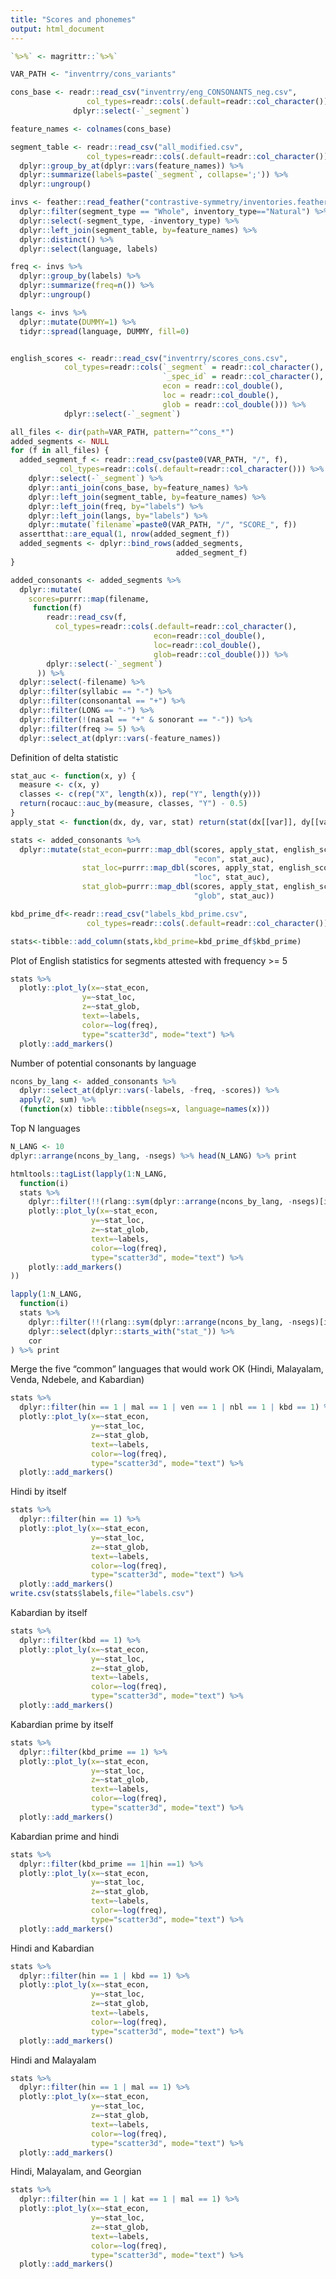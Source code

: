 ```yaml
---
title: "Scores and phonemes"
output: html_document
---
```


```r
`%>%` <- magrittr::`%>%`
```

```r
VAR_PATH <- "inventrry/cons_variants"

cons_base <- readr::read_csv("inventrry/eng_CONSONANTS_neg.csv",
                 col_types=readr::cols(.default=readr::col_character())) %>% 
              dplyr::select(-`_segment`)

feature_names <- colnames(cons_base)

segment_table <- readr::read_csv("all_modified.csv",
                 col_types=readr::cols(.default=readr::col_character())) %>%
  dplyr::group_by_at(dplyr::vars(feature_names)) %>%
  dplyr::summarize(labels=paste(`_segment`, collapse=';')) %>%
  dplyr::ungroup()

invs <- feather::read_feather("contrastive-symmetry/inventories.feather") %>%
  dplyr::filter(segment_type == "Whole", inventory_type=="Natural") %>%
  dplyr::select(-segment_type, -inventory_type) %>%
  dplyr::left_join(segment_table, by=feature_names) %>%
  dplyr::distinct() %>%
  dplyr::select(language, labels)

freq <- invs %>%
  dplyr::group_by(labels) %>%
  dplyr::summarize(freq=n()) %>%
  dplyr::ungroup() 

langs <- invs %>%
  dplyr::mutate(DUMMY=1) %>%
  tidyr::spread(language, DUMMY, fill=0) 


english_scores <- readr::read_csv("inventrry/scores_cons.csv",
            col_types=readr::cols(`_segment` = readr::col_character(),
                                  `_spec_id` = readr::col_character(),
                                  econ = readr::col_double(),
                                  loc = readr::col_double(),
                                  glob = readr::col_double())) %>%
            dplyr::select(-`_segment`)

all_files <- dir(path=VAR_PATH, pattern="^cons_*")
added_segments <- NULL
for (f in all_files) {
  added_segment_f <- readr::read_csv(paste0(VAR_PATH, "/", f),
           col_types=readr::cols(.default=readr::col_character())) %>% 
    dplyr::select(-`_segment`) %>%
    dplyr::anti_join(cons_base, by=feature_names) %>%
    dplyr::left_join(segment_table, by=feature_names) %>%
    dplyr::left_join(freq, by="labels") %>%
    dplyr::left_join(langs, by="labels") %>%
    dplyr::mutate(`filename`=paste0(VAR_PATH, "/", "SCORE_", f))
  assertthat::are_equal(1, nrow(added_segment_f))
  added_segments <- dplyr::bind_rows(added_segments,
                                     added_segment_f)
}

```

```r
added_consonants <- added_segments %>%
  dplyr::mutate(
    scores=purrr::map(filename,
     function(f)
        readr::read_csv(f, 
          col_types=readr::cols(.default=readr::col_character(),
                                econ=readr::col_double(),
                                loc=readr::col_double(),
                                glob=readr::col_double())) %>% 
        dplyr::select(-`_segment`)
      )) %>%
  dplyr::select(-filename) %>%
  dplyr::filter(syllabic == "-") %>%
  dplyr::filter(consonantal == "+") %>%
  dplyr::filter(LONG == "-") %>% 
  dplyr::filter(!(nasal == "+" & sonorant == "-")) %>% 
  dplyr::filter(freq >= 5) %>%
  dplyr::select_at(dplyr::vars(-feature_names))
```


Definition of delta statistic

```r
stat_auc <- function(x, y) {
  measure <- c(x, y)
  classes <- c(rep("X", length(x)), rep("Y", length(y)))
  return(rocauc::auc_by(measure, classes, "Y") - 0.5)
}
apply_stat <- function(dx, dy, var, stat) return(stat(dx[[var]], dy[[var]]))
```



```r
stats <- added_consonants %>%
  dplyr::mutate(stat_econ=purrr::map_dbl(scores, apply_stat, english_scores,
                                         "econ", stat_auc),
                stat_loc=purrr::map_dbl(scores, apply_stat, english_scores,
                                         "loc", stat_auc),
                stat_glob=purrr::map_dbl(scores, apply_stat, english_scores,
                                         "glob", stat_auc))

kbd_prime_df<-readr::read_csv("labels_kbd_prime.csv",
                 col_types=readr::cols(.default=readr::col_character()))

stats<-tibble::add_column(stats,kbd_prime=kbd_prime_df$kbd_prime)

```

Plot of English statistics for segments attested with frequency >= 5

```r
stats %>%
  plotly::plot_ly(x=~stat_econ,
                y=~stat_loc,
                z=~stat_glob,
                text=~labels,
                color=~log(freq),
                type="scatter3d", mode="text") %>%
  plotly::add_markers()
```

Number of potential consonants by language

```r
ncons_by_lang <- added_consonants %>% 
  dplyr::select_at(dplyr::vars(-labels, -freq, -scores)) %>% 
  apply(2, sum) %>%
  (function(x) tibble::tibble(nsegs=x, language=names(x)))
```

Top N languages

```r
N_LANG <- 10
dplyr::arrange(ncons_by_lang, -nsegs) %>% head(N_LANG) %>% print
```

```r
htmltools::tagList(lapply(1:N_LANG,
  function(i)
  stats %>%
    dplyr::filter(!!(rlang::sym(dplyr::arrange(ncons_by_lang, -nsegs)[i,][["language"]])) == 1) %>%
    plotly::plot_ly(x=~stat_econ,
                  y=~stat_loc,
                  z=~stat_glob,
                  text=~labels,
                  color=~log(freq),
                  type="scatter3d", mode="text") %>%
    plotly::add_markers()
))
```


```r
lapply(1:N_LANG,
  function(i)
  stats %>%
    dplyr::filter(!!(rlang::sym(dplyr::arrange(ncons_by_lang, -nsegs)[i,][["language"]])) == 1) %>%
    dplyr::select(dplyr::starts_with("stat_")) %>%
    cor
) %>% print
```

Merge the five "common" languages that would work OK (Hindi, Malayalam, Venda, Ndebele, and Kabardian)

```r
stats %>%
  dplyr::filter(hin == 1 | mal == 1 | ven == 1 | nbl == 1 | kbd == 1) %>%
  plotly::plot_ly(x=~stat_econ,
                  y=~stat_loc,
                  z=~stat_glob,
                  text=~labels,
                  color=~log(freq),
                  type="scatter3d", mode="text") %>%
  plotly::add_markers()
```


Hindi by itself

```r
stats %>%
  dplyr::filter(hin == 1) %>%
  plotly::plot_ly(x=~stat_econ,
                  y=~stat_loc,
                  z=~stat_glob,
                  text=~labels,
                  color=~log(freq),
                  type="scatter3d", mode="text") %>%
  plotly::add_markers()
write.csv(stats$labels,file="labels.csv")
```

Kabardian by itself 
```r
stats %>%
  dplyr::filter(kbd == 1) %>%
  plotly::plot_ly(x=~stat_econ,
                  y=~stat_loc,
                  z=~stat_glob,
                  text=~labels,
                  color=~log(freq),
                  type="scatter3d", mode="text") %>%
  plotly::add_markers()
```
Kabardian prime by itself 
```r
stats %>%
  dplyr::filter(kbd_prime == 1) %>%
  plotly::plot_ly(x=~stat_econ,
                  y=~stat_loc,
                  z=~stat_glob,
                  text=~labels,
                  color=~log(freq),
                  type="scatter3d", mode="text") %>%
  plotly::add_markers()
```
Kabardian prime and hindi
```r
stats %>%
  dplyr::filter(kbd_prime == 1|hin ==1) %>%
  plotly::plot_ly(x=~stat_econ,
                  y=~stat_loc,
                  z=~stat_glob,
                  text=~labels,
                  color=~log(freq),
                  type="scatter3d", mode="text") %>%
  plotly::add_markers()
```



Hindi and Kabardian

```r
stats %>%
  dplyr::filter(hin == 1 | kbd == 1) %>%
  plotly::plot_ly(x=~stat_econ,
                  y=~stat_loc,
                  z=~stat_glob,
                  text=~labels,
                  color=~log(freq),
                  type="scatter3d", mode="text") %>%
  plotly::add_markers()
```





Hindi and Malayalam

```r
stats %>%
  dplyr::filter(hin == 1 | mal == 1) %>%
  plotly::plot_ly(x=~stat_econ,
                  y=~stat_loc,
                  z=~stat_glob,
                  text=~labels,
                  color=~log(freq),
                  type="scatter3d", mode="text") %>%
  plotly::add_markers()
```



Hindi, Malayalam, and Georgian

```r
stats %>%
  dplyr::filter(hin == 1 | kat == 1 | mal == 1) %>%
  plotly::plot_ly(x=~stat_econ,
                  y=~stat_loc,
                  z=~stat_glob,
                  text=~labels,
                  color=~log(freq),
                  type="scatter3d", mode="text") %>%
  plotly::add_markers()
```


